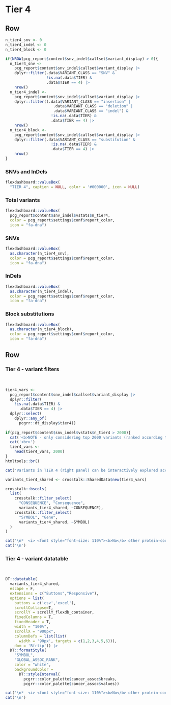 Tier 4 {data-navmenu="SNVs and InDels"}
================================================================== 

Row
-------------------------------------

```r
n_tier4_snv <- 0
n_tier4_indel <- 0
n_tier4_block <- 0

if(NROW(pcg_report$content$snv_indel$callset$variant_display) > 0){
  n_tier4_snv <- 
    pcg_report$content$snv_indel$callset$variant_display |>
    dplyr::filter(.data$VARIANT_CLASS == "SNV" & 
                  !is.na(.data$TIER) & 
                  .data$TIER == 4) |> 
    nrow()
  n_tier4_indel <- 
    pcg_report$content$snv_indel$callset$variant_display |> 
    dplyr::filter((.data$VARIANT_CLASS == "insertion" | 
                     .data$VARIANT_CLASS == "deletion" | 
                     .data$VARIANT_CLASS == "indel") & 
                    !is.na(.data$TIER) &
                    .data$TIER == 4) |>
    nrow()
  n_tier4_block <- 
    pcg_report$content$snv_indel$callset$variant_display |> 
    dplyr::filter(.data$VARIANT_CLASS == "substitution" & 
                    !is.na(.data$TIER) &
                    .data$TIER == 4) |> 
    nrow()
}

```

### SNVs and InDels

```r
flexdashboard::valueBox(
  "TIER 4", caption = NULL, color = '#000000', icon = NULL)
```


### Total variants

```r
flexdashboard::valueBox(
  pcg_report$content$snv_indel$vstats$n_tier4, 
  color = pcg_report$settings$conf$report_color, 
  icon = "fa-dna")
```

### SNVs

```r
flexdashboard::valueBox(
  as.character(n_tier4_snv), 
  color = pcg_report$settings$conf$report_color, 
  icon = "fa-dna")
```

### InDels

```r
flexdashboard::valueBox(
  as.character(n_tier4_indel), 
  color = pcg_report$settings$conf$report_color, 
  icon = "fa-dna")
```

### Block substitutions

```r
flexdashboard::valueBox(
  as.character(n_tier4_block), 
  color = pcg_report$settings$conf$report_color, 
  icon = "fa-dna")
```



Row
-----------------------------------------------------

### Tier 4 - variant filters {data-padding=15 data-width=250}

<br>

```r

tier4_vars <- 
  pcg_report$content$snv_indel$callset$variant_display |>
  dplyr::filter(
    !is.na(.data$TIER) & 
      .data$TIER == 4) |>
  dplyr::select(
    dplyr::any_of(
      pcgrr::dt_display$tier4))
  
if(pcg_report$content$snv_indel$vstats$n_tier4 > 2000){
  cat('<b>NOTE - only considering top 2000 variants (ranked according to oncogenicity and gene-cancer association score) </b><br>',sep="\n")
  cat('<br>')
  tier4_vars <- 
    head(tier4_vars, 2000)
}
htmltools::br()

cat('Variants in TIER 4 (right panel) can be interactively explored according to various criteria\n:')

variants_tier4_shared <- crosstalk::SharedData$new(tier4_vars)

crosstalk::bscols(
  list(
    crosstalk::filter_select(
      "CONSEQUENCE", "Consequence", 
      variants_tier4_shared, ~CONSEQUENCE),
    crosstalk::filter_select(
      "SYMBOL", "Gene", 
      variants_tier4_shared, ~SYMBOL)
  )
)


```


```r
cat('\n*  <i> <font style="font-size: 110%"><b>No</b> other protein-coding variants found.</font></i>', sep = '\n')
cat('\n')
```


### Tier 4 - variant datatable {data-padding=15}

<br>

```r

DT::datatable(
  variants_tier4_shared, 
  escape = F,
  extensions = c("Buttons","Responsive"), 
  options = list(
    buttons = c('csv','excel'), 
    scrollCollapse=T, 
    scrollY = scrollY_flexdb_container,
    fixedColumns = T,
    fixedHeader = T,
    width = "100%",
    scrollX = "900px",
    columnDefs = list(list(
      width = '90px', targets = c(1,2,3,4,5,6))),
    dom = 'Bfrtip')) |>
  DT::formatStyle(
    "SYMBOL",
    "GLOBAL_ASSOC_RANK", 
    color = "white", 
    backgroundColor = 
      DT::styleInterval(
        pcgrr::color_palette$cancer_assoc$breaks, 
        pcgrr::color_palette$cancer_assoc$values))

```

```r
cat('\n*  <i> <font style="font-size: 110%"><b>No</b> other protein-coding variants found.</font></i>', sep = '\n')
cat('\n')
```

